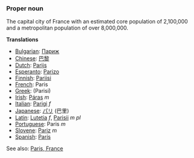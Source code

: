 ===Proper noun===

The capital city of France with an estimated core population of 2,100,000 and a metropolitan population of over 8,000,000.

'''Translations'''

*[[Bulgarian]]: [[Париж]]
*[[Chinese]]: [[巴黎]]
*[[Dutch]]: [[Parijs]]
*[[Esperanto]]: [[Parizo]]
*[[Finnish]]: [[Pariisi]]
*[[French]]: Paris
*[[Greek]]: [[ ]] (Parisi)
*[[Irish]]: [[Páras]] ''m''
*[[Italian]]: [[Parigi]] ''f''
*[[Japanese]]: [[パリ]] (巴里)
*[[Latin]]: [[Lutetia]] ''f'', [[Parisii]] ''m pl''
*[[Portuguese]]: Paris ''m''
*[[Slovene]]: [[Pariz]] ''m''
*[[Spanish]]: [[París]]

See also: [[en:Paris, France|Paris, France]]
